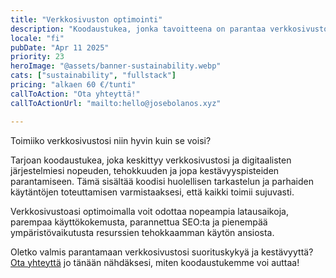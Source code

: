 ```yaml
---
title: "Verkkosivuston optimointi"
description: "Koodaustukea, jonka tavoitteena on parantaa verkkosivustosi tai digitaalisten järjestelmiesi nopeutta, tehokkuutta ja/tai kestävyyspisteitä"
locale: "fi"
pubDate: "Apr 11 2025"
priority: 23
heroImage: "@assets/banner-sustainability.webp"
cats: ["sustainability", "fullstack"]
pricing: "alkaen 60 €/tunti"
callToAction: "Ota yhteyttä!"
callToActionUrl: "mailto:hello@josebolanos.xyz"

---
```


Toimiiko verkkosivustosi niin hyvin kuin se voisi?

Tarjoan koodaustukea, joka keskittyy verkkosivustosi ja digitaalisten järjestelmiesi nopeuden, tehokkuuden ja jopa kestävyyspisteiden parantamiseen. Tämä sisältää koodisi huolellisen tarkastelun ja parhaiden käytäntöjen toteuttamisen varmistaaksesi, että kaikki toimii sujuvasti.

Verkkosivustoasi optimoimalla voit odottaa nopeampia latausaikoja, parempaa käyttökokemusta, parannettua SEO:ta ja pienempää ympäristövaikutusta resurssien tehokkaamman käytön ansiosta.

Oletko valmis parantamaan verkkosivustosi suorituskykyä ja kestävyyttä? <a href={frontmatter.callToActionUrl}>Ota yhteyttä</a> jo tänään nähdäksesi, miten koodaustukemme voi auttaa!
